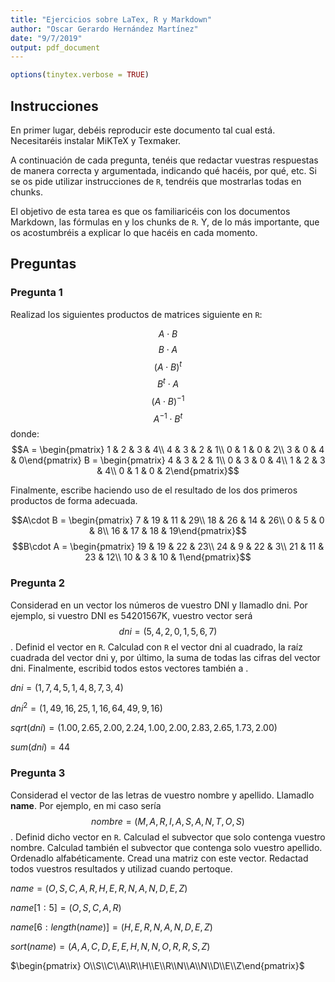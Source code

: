 ---
title: "Ejercicios sobre LaTex, R y Markdown"
author: "Oscar Gerardo Hernández Martínez"
date: "9/7/2019"
output: pdf_document
---

```{r, include=FALSE}
options(tinytex.verbose = TRUE)
```

## Instrucciones 

En primer lugar, debéis reproducir este documento tal cual está. Necesitaréis instalar MiKTeX y Texmaker.

A continuación de cada pregunta, tenéis que redactar vuestras respuestas de manera correcta y argumentada, indicando qué hacéis, por qué, etc. Si se os pide utilizar instrucciones de `R`, tendréis que mostrarlas todas en chunks.

El objetivo de esta tarea es que os familiaricéis con los documentos Markdown, las fórmulas en \LaTeX y los chunks de `R`. Y, de lo más importante, que os acostumbréis a explicar lo que hacéis en cada momento.

## Preguntas

### Pregunta 1

Realizad los siguientes productos de matrices siguiente en `R`:

$$A\cdot B$$
$$B\cdot A$$
$$(A\cdot B)^t$$
$$B^t\cdot A$$
$$(A\cdot B)^{-1}$$
$$A^{-1}\cdot B^t$$
donde:
$$A = \begin{pmatrix} 1 & 2 & 3 & 4\\ 4 & 3 & 2 & 1\\ 0 & 1 & 0 & 2\\ 3 & 0 & 4 & 0\end{pmatrix}
 B = \begin{pmatrix} 4 & 3 & 2 & 1\\ 0 & 3 & 0 & 4\\ 1 & 2 & 3 & 4\\ 0 & 1 & 0 & 2\end{pmatrix}$$
 
Finalmente, escribe haciendo uso de \LaTeX el resultado de los dos primeros productos de forma adecuada.

$$A\cdot B = \begin{pmatrix} 7 & 19 & 11 & 29\\ 18 & 26 & 14 & 26\\ 0 & 5 & 0 & 8\\ 16 & 17 & 18 & 19\end{pmatrix}$$
$$B\cdot A = \begin{pmatrix} 19 & 19 & 22 & 23\\ 24 & 9 & 22 & 3\\ 21 & 11 & 23 & 12\\ 10 & 3 & 10 & 1\end{pmatrix}$$

### Pregunta 2

Considerad en un vector los números de vuestro DNI y llamadlo dni. Por ejemplo, si vuestro DNI es
54201567K, vuestro vector será
$$dni = (5, 4, 2, 0, 1, 5, 6, 7)$$
.
Definid el vector en `R`. Calculad con `R` el vector dni al cuadrado, la raíz cuadrada del vector dni y, por último, la suma de todas las cifras del vector dni.
Finalmente, escribid todos estos vectores también a \LaTeX.

$dni = (1,7,4,5,1,4,8,7,3,4)$

$dni^2 = (1,49,16,25,1,16,64,49,9,16)$

$sqrt(dni) = (1.00,2.65,2.00,2.24,1.00,2.00,2.83,2.65,1.73,2.00)$

$sum(dni) = 44$

### Pregunta 3

Considerad el vector de las letras de vuestro nombre y apellido. Llamadlo **name**. Por ejemplo, en mi caso sería $$nombre = (M, A, R, I, A, S, A, N, T, O, S)$$
.
Definid dicho vector en `R`. Calculad el subvector que solo contenga vuestro nombre. Calculad también el
subvector que contenga solo vuestro apellido. Ordenadlo alfabéticamente. Cread una matriz con este vector.
Redactad todos vuestros resultados y utilizad \LaTeX cuando pertoque.

$name = (O,S,C,A,R,H,E,R,N,A,N,D,E,Z)$

$name[1:5] = (O,S,C,A,R)$

$name[6:length(name)] = (H,E,R,N,A,N,D,E,Z)$

$sort(name) = (A,A,C,D,E,E,H,N,N,O,R,R,S,Z)$

$\begin{pmatrix} O\\S\\C\\A\\R\\H\\E\\R\\N\\A\\N\\D\\E\\Z\end{pmatrix}$